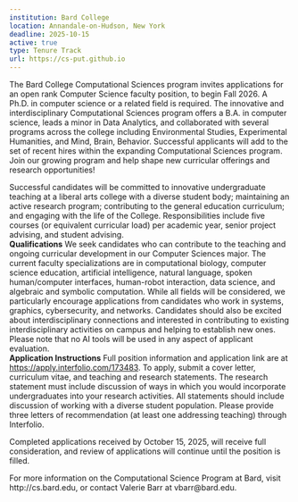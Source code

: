 ```yaml
---
institution: Bard College 
location: Annandale-on-Hudson, New York  
deadline: 2025-10-15
active: true
type: Tenure Track
url: https://cs-put.github.io
---
```


The Bard College Computational Sciences program invites applications for an open rank Computer Science faculty position, 
to begin Fall 2026. A Ph.D. in computer science or a related field is required. The innovative and interdisciplinary Computational 
Sciences program offers a B.A. in computer science, leads a minor in Data Analytics, and collaborated with several programs across the college 
including Environmental Studies, Experimental Humanities, and Mind, Brain, Behavior. Successful applicants will add to the set of recent hires 
within the expanding Computational Sciences program. Join our growing program and help shape new curricular offerings and research opportunities!
<BR>
 
Successful candidates will be committed to innovative undergraduate teaching at a liberal arts college with a diverse student body; 
maintaining an active research program; contributing to the general education curriculum; and engaging with the life of the College. 
Responsibilities include five courses (or equivalent curricular load) per academic year, senior project advising, and student advising.
<BR>
**Qualifications**
We seek candidates who can contribute to the teaching and ongoing curricular development in our Computer Sciences major. 
The current faculty specializations are in computational biology, computer science education, artificial intelligence, natural language, 
spoken human/computer interfaces, human-robot interaction, data science, and algebraic and symbolic computation. 
While all fields will be considered, we particularly encourage applications from candidates who work in systems, graphics, cybersecurity, 
and networks. Candidates should also be excited about interdisciplinary connections and interested in contributing to existing interdisciplinary 
activities on campus and helping to establish new ones.
<BR>
Please note that no AI tools will be used in any aspect of applicant evaluation.
<BR>
**Application Instructions**
Full position information and application link are at [https://apply.interfolio.com/173483](https://apply.interfolio.com/173483).  To apply, submit a cover letter, curriculum vitae, and teaching 
and research statements. The research statement must include discussion of ways in 
which you would incorporate undergraduates into your research activities. All statements should include discussion of working with a diverse student 
population. Please provide three letters of recommendation (at least one addressing teaching) through Interfolio.
<BR>

Completed applications received by October 15, 2025, will receive full consideration, and review of applications will continue until the position is filled.
<BR>
 

For more information on the Computational Science Program at Bard, visit http://cs.bard.edu, or contact Valerie Barr at vbarr@bard.edu.

 

